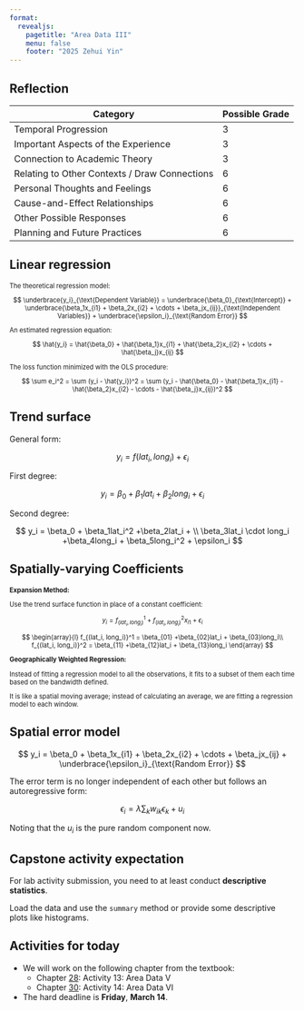 ```yaml
---
format: 
  revealjs:
    pagetitle: "Area Data III"
    menu: false
    footer: "2025 Zehui Yin"
---
```


## Reflection

:::{style="font-size: 0.8em;"}
| Category                                      | Possible Grade |
|-----------------------------------------------|----------------|
| Temporal Progression                          | 3              |
| Important Aspects of the Experience           | 3              |
| Connection to Academic Theory                 | 3              |
| Relating to Other Contexts / Draw Connections | 6              |
| Personal Thoughts and Feelings                | 6              |
| Cause-and-Effect Relationships                | 6              |
| Other Possible Responses                      | 6              |
| Planning and Future Practices                 | 6              |
:::

## Linear regression

:::{style="font-size: 0.8em;"}

The theoretical regression model:

$$
\underbrace{y_i}_{\text{Dependent Variable}} = 
  \underbrace{\beta_0}_{\text{Intercept}} + \underbrace{\beta_1x_{i1} + \beta_2x_{i2} + \cdots + \beta_jx_{ij}}_{\text{Independent Variables}} + \underbrace{\epsilon_i}_{\text{Random Error}}
$$

An estimated regression equation:

$$
\hat{y_i} = \hat{\beta_0} + \hat{\beta_1}x_{i1} + \hat{\beta_2}x_{i2} + \cdots + \hat{\beta_j}x_{ij}
$$

The loss function minimized with the OLS procedure:

$$
\sum e_i^2 = \sum (y_i - \hat{y_i})^2 = \sum (y_i - \hat{\beta_0} - \hat{\beta_1}x_{i1} - \hat{\beta_2}x_{i2} - \cdots - \hat{\beta_j}x_{ij})^2
$$
:::

## Trend surface

General form:

$$
y_i = f(lat_i,long_i) + \epsilon_i
$$

First degree:

$$
y_i = \beta_0 + \beta_1lat_i +\beta_2long_i + \epsilon_i
$$

Second degree:

$$
y_i = \beta_0 + \beta_1lat_i^2 +\beta_2lat_i + \\
\beta_3lat_i \cdot long_i +\beta_4long_i + \beta_5long_i^2 + \epsilon_i
$$

## Spatially-varying Coefficients

:::{style="font-size: 0.8em;"}

**Expansion Method:**

Use the trend surface function in place of a constant coefficient:

$$
y_i = f_{(lat_i, long_i)}^1 + f_{(lat_i, long_i)}^2 x_{i1} + \epsilon_i
$$

$$
\begin{array}{l}
f_{(lat_i, long_i)}^1 = \beta_{01} +\beta_{02}lat_i + \beta_{03}long_i\\
f_{(lat_i, long_i)}^2 = \beta_{11} +\beta_{12}lat_i + \beta_{13}long_i
\end{array}
$$

**Geographically Weighted Regression:**

Instead of fitting a regression model to all the observations, it fits to a subset of them each time based on the bandwidth defined.

It is like a spatial moving average; instead of calculating an average, we are fitting a regression model to each window.
:::

## Spatial error model

$$
y_i = \beta_0 + \beta_1x_{i1} + \beta_2x_{i2} + \cdots + \beta_jx_{ij} + \underbrace{\epsilon_i}_{\text{Random Error}}
$$

The error term is no longer independent of each other but follows an autoregressive form:

$$
\epsilon_i = \lambda \sum_k w_{ik}\epsilon_k + u_i
$$

Noting that the $u_i$ is the pure random component now.

## Capstone activity expectation

For lab activity submission, you need to at least conduct **descriptive statistics**.

Load the data and use the `summary` method or provide some descriptive plots like histograms.

## Activities for today

- We will work on the following chapter from the textbook:
  - Chapter [28](https://paezha.github.io/spatial-analysis-r/activity-13-area-data-v.html): Activity 13: Area Data V
  - Chapter [30](https://paezha.github.io/spatial-analysis-r/activity-14-area-data-vi.html): Activity 14: Area Data VI
- The hard deadline is **Friday**, **March 14**.
